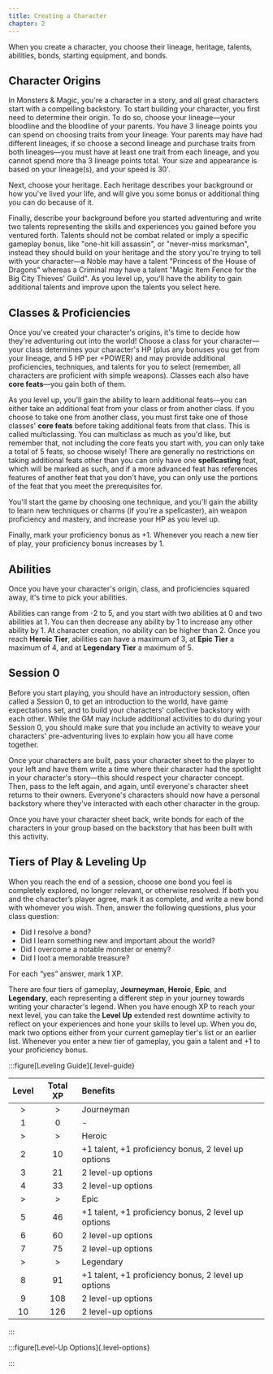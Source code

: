 ```yaml
---
title: Creating a Character
chapter: 2
---
```


When you create a character, you choose their lineage, heritage, talents, abilities, bonds, starting equipment, and bonds.

## Character Origins

In Monsters & Magic, you're a character in a story, and all great characters start with a compelling backstory. To start building your character, you first need to determine their origin. To do so, choose your lineage—your bloodline and the bloodline of your parents. You have 3 lineage points you can spend on choosing traits from your lineage. Your parents may have had different lineages, if so choose a second lineage and purchase traits from both lineages—you must have at least one trait from each lineage, and you cannot spend more tha 3 lineage points total. Your size and appearance is based on your lineage(s), and your speed is 30'.

Next, choose your heritage. Each heritage describes your background or how you've lived your life, and will give you some bonus or additional thing you can do because of it.

Finally, describe your background before you started adventuring and write two talents representing the skills and experiences you gained before you ventured forth. Talents should not be combat related or imply a specific gameplay bonus, like "one-hit kill assassin", or "never-miss marksman", instead they should build on your heritage and the story you're trying to tell with your character—a Noble may have a talent "Princess of the House of Dragons" whereas a Criminal may have a talent "Magic Item Fence for the Big City Thieves' Guild". As you level up, you'll have the ability to gain additional talents and improve upon the talents you select here.

## Classes & Proficiencies

Once you've created your character's origins, it's time to decide how they're adventuring out into the world! Choose a class for your character—your class determines your character's HP (plus any bonuses you get from your lineage, and 5 HP per +POWER) and may provide additional proficiencies, techniques, and talents for you to select (remember, all characters are proficient with simple weapons). Classes each also have **core feats**—you gain both of them.

As you level up, you'll gain the ability to learn additional feats—you can either take an additional feat from your class or from another class. If you choose to take one from another class, you must first take one of those classes' **core feats** before taking additional feats from that class. This is called multiclassing. You can multiclass as much as you'd like, but remember that, not including the core feats you start with, you can only take a total of 5 feats, so choose wisely! There are generally no restrictions on taking additional feats other than you can only have one **spellcasting** feat, which will be marked as such, and if a more advanced feat has references features of another feat that you don't have, you can only use the portions of the feat that you meet the prerequisites for.

You'll start the game by choosing one technique, and you'll gain the ability to learn new techniques or charms (if you're a spellcaster), ain weapon proficiency and mastery, and increase your HP as you level up.

Finally, mark your proficiency bonus as +1. Whenever you reach a new tier of play, your proficiency bonus increases by 1.

## Abilities

Once you have your character's origin, class, and proficiencies squared away, it's time to pick your abilities.

Abilities can range from -2 to 5, and you start with two abilities at 0 and two abilities at 1. You can then decrease any ability by 1 to increase any other ability by 1. At character creation, no ability can be higher than 2. Once you reach **Heroic Tier**, abilities can have a maximum of 3, at **Epic Tier** a maximum of 4, and at **Legendary Tier** a maximum of 5.

## Session 0

Before you start playing, you should have an introductory session, often called a Session 0, to get an introduction to the world, have game expectations set, and to build your characters' collective backstory with each other. While the GM may include additional activities to do during your Session 0, you should make sure that you include an activity to weave your characters' pre-adventuring lives to explain how you all have come together.

Once your characters are built, pass your character sheet to the player to your left and have them write a time where their character had the spotlight in your character's story—this should respect your character concept. Then, pass to the left again, and again, until everyone's character sheet returns to their owners. Everyone's characters should now have a personal backstory where they've interacted with each other character in the group.

Once you have your character sheet back, write bonds for each of the characters in your group based on the backstory that has been built with this activity.

## Tiers of Play & Leveling Up

When you reach the end of a session, choose one bond you feel is completely explored, no longer relevant, or otherwise resolved. If both you and the character’s player agree, mark it as complete, and write a new bond with whomever you wish. Then, answer the following questions, plus your class question:

- Did I resolve a bond?
- Did I learn something new and important about the world?
- Did I overcome a notable monster or enemy?
- Did I loot a memorable treasure?

For each “yes” answer, mark 1 XP.

There are four tiers of gameplay, **Journeyman**, **Heroic**, **Epic**, and **Legendary**, each representing a different step in your journey towards writing your character's legend. When you have enough XP to reach your next level, you can take the **Level Up** extended rest downtime activity to reflect on your experiences and hone your skills to level up. When you do, mark two options either from your current gameplay tier's list or an earlier list. Whenever you enter a new tier of gameplay, you gain a talent and +1 to your proficiency bonus.

:::figure[Leveling Guide]{.level-guide}

| Level | Total XP | Benefits                                            |
| :---: | :------: | :-------------------------------------------------- |
|   >   |    >     | Journeyman                                          |
|   1   |    0     | -                                                   |
|   >   |    >     | Heroic                                              |
|   2   |    10    | +1 talent, +1 proficiency bonus, 2 level up options |
|   3   |    21    | 2 level-up options                                  |
|   4   |    33    | 2 level-up options                                  |
|   >   |    >     | Epic                                                |
|   5   |    46    | +1 talent, +1 proficiency bonus, 2 level up options |
|   6   |    60    | 2 level-up options                                  |
|   7   |    75    | 2 level-up options                                  |
|   >   |    >     | Legendary                                           |
|   8   |    91    | +1 talent, +1 proficiency bonus, 2 level up options |
|   9   |   108    | 2 level-up options                                  |
|  10   |   126    | 2 level-up options                                  |

:::


:::figure[Level-Up Options]{.level-options}

<LevelUpOptions />

:::
